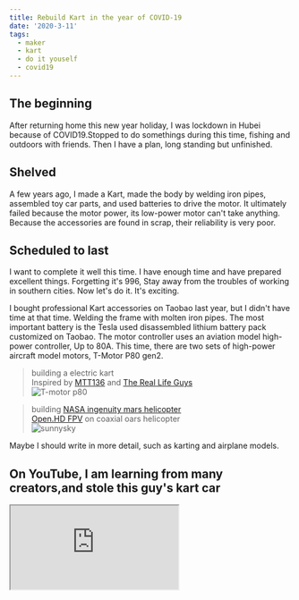 ```yaml
---
title: Rebuild Kart in the year of COVID-19
date: '2020-3-11'
tags:
  - maker
  - kart
  - do it youself
  - covid19
---
```


## The beginning

After returning home this new year holiday, I was lockdown in Hubei because of COVID19.Stopped to do somethings during this time, fishing and outdoors with friends. Then I have a plan, long standing but unfinished.

## Shelved

A few years ago, I made a Kart, made the body by welding iron pipes, assembled toy car parts, and used batteries to drive the motor.
It ultimately failed because the motor power, its low-power motor can't take anything.
Because the accessories are found in scrap, their reliability is very poor.

## Scheduled to last

I want to complete it well this time. I have enough time and have prepared excellent things.
Forgetting it's 996,
Stay away from the troubles of working in southern cities.
Now let's do it. It's exciting.

I bought professional Kart accessories on Taobao last year, but I didn't have time at that time.
Welding the frame with molten iron pipes.
The most important battery is the Tesla used disassembled lithium battery pack customized on Taobao.
The motor controller uses an aviation model high-power controller, Up to 80A.
This time, there are two sets of high-power aircraft model motors, T-Motor P80 gen2.

> building a electric kart  
> Inspired by [MTT136](https://www.youtube.com/watch?v=gcIwrdeP21s) and [The Real Life Guys](https://www.youtube.com/@TheRealLifeGuys)  
> ![T-motor p80](https://raw.githubusercontent.com/fromwhite/bluerover/master/assets/screenshot/IMG_5490.JPG)

> building [NASA ingenuity mars helicopter](https://mars.nasa.gov/technology/helicopter/)  
> [Open.HD FPV](https://github.com/OpenHD/OpenHD) on coaxial oars helicopter  
> ![sunnysky](https://raw.githubusercontent.com/fromwhite/MarsRanger/master/assets/screenshot/IMG_9293.jpg)

Maybe I should write in more detail, such as karting and airplane models.

## On YouTube, I am learning from many creators,and stole this guy's kart car

<div style={{ padding: '6vh 10vw' }}>
  <iframe
    src="https://www.youtube.com/embed/54JQjlaMpPw"
    title="YouTube video player"
    className="wrapper-full"
    style={{ aspectRatio: '16/9' }}
    allow="accelerometer; autoplay; clipboard-write; encrypted-media; gyroscope; picture-in-picture; web-share"
  />
</div>
